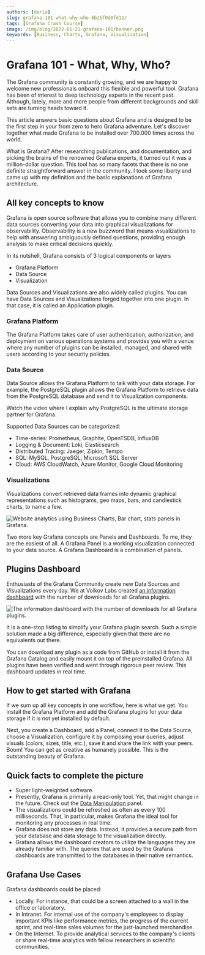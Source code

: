 ```yaml
---
authors: [daria]
slug: grafana-101-what-why-who-6b25f0d0fd11/
tags: [Grafana Crash Course]
image: /img/blog/2022-01-21-grafana-101/banner.png
keywords: [Business, Charts, Grafana, Visualization]
---
```



# Grafana 101 - What, Why, Who?

The Grafana community is constantly growing, and we are happy to welcome new professionals onboard this flexible and powerful tool. Grafana has been of interest to deep technology experts in the recent past. Although, lately, more and more people from different backgrounds and skill sets are turning heads toward it.

This article answers basic questions about Grafana and is designed to be the first step in your from zero to hero Grafana adventure. Let's discover together what made Grafana to be installed over 700.000 times across the world.

What is Grafana? After researching publications, and documentation, and picking the brains of the renowned Grafana experts, it turned out it was a million-dollar question. This tool has so many facets that there is no one definite straightforward answer in the community. I took some liberty and came up with my definition and the basic explanations of Grafana architecture.

## All key concepts to know

Grafana is open source software that allows you to combine many different data sources converting your data into graphical visualizations for observability. Observability is a new buzzword that means visualizations to help with answering ambiguously defined questions, providing enough analysis to make critical decisions quickly.

In its nutshell, Grafana consists of 3 logical components or layers

- Grafana Platform
- Data Source
- Visualization

Data Sources and Visualizations are also widely called plugins. You can have Data Sources and Visualizations forged together into one plugin. In that case, it is called an Application plugin.

### Grafana Platform

The Grafana Platform takes care of user authentication, authorization, and deployment on various operations systems and provides you with a venue where any number of plugins can be installed, managed, and shared with users according to your security policies.

### Data Source

Data Source allows the Grafana Platform to talk with your data storage. For example, the PostgreSQL plugin allows the Grafana Platform to retrieve data from the PostgreSQL database and send it to Visualization components.

Watch the video where I explain why PostgreSQL is the ultimate storage partner for Grafana.

<Youtube
  id="SbjIWnrMIgk"
  title="PostgreSQL with Timescale is the ultimate storage partner for Grafana."
/>

Supported Data Sources can be categorized:

- Time-series: Prometheus, Graphite, OpenTSDB, InfluxDB
- Logging & Document: Loki, Elasticsearch
- Distributed Tracing: Jaeger, Zipkin, Tempo
- SQL: MySQL, PostgreSQL, Microsoft SQL Server
- Cloud: AWS CloudWatch, Azure Monitor, Google Cloud Monitoring

### Visualizations

Visualizations convert retrieved data frames into dynamic graphical representations such as histograms, geo maps, bars, and candlestick charts, to name a few.

<Image
  title="Website analytics using Business Charts, Bar chart, stats panels in Grafana."
  src="/img/blog/2022-01-21-grafana-101/visualization.png"
/>

Two more key Grafana concepts are Panels and Dashboards. To me, they are the easiest of all. A Grafana Panel is a working visualization connected to your data source. A Grafana Dashboard is a combination of panels.

## Plugins Dashboard

Enthusiasts of the Grafana Community create new Data Sources and Visualizations every day. We at Volkov Labs created [an information dashboard](https://release.volkovlabs.io/d/hHK1qmpnk/grafana-catalog?orgId=1) with the number of downloads for all Grafana plugins.

<Image
  title="The information dashboard with the number of downloads for all Grafana plugins."
  src="/img/blog/2022-01-21-grafana-101/dashboard.png"
/>

It is a one-stop listing to simplify your Grafana plugin search. Such a simple solution made a big difference, especially given that there are no equivalents out there.

You can download any plugin as a code from GitHub or install it from the Grafana Catalog and easily mount it on top of the preinstalled Grafana. All plugins have been verified and went through rigorous peer review. This dashboard updates in real time.

## How to get started with Grafana

If we sum up all key concepts in one workflow, here is what we get. You install the Grafana Platform and add the Grafana plugins for your data storage if it is not yet installed by default.

Next, you create a Dashboard, add a Panel, connect it to the Data Source, choose a Visualization, configure it by composing your queries, adjust visuals (colors, sizes, title, etc.), save it and share the link with your peers. Boom! You can get as creative as humanely possible. This is the outstanding beauty of Grafana.

## Quick facts to complete the picture

- Super light-weighted software.
- Presently, Grafana is primarily a read-only tool. Yet, that might change in the future. Check out the [Data Manipulation](/plugins/volkovlabs-form-panel) panel.
- The visualizations could be refreshed as often as every 100 milliseconds. That, in particular, makes Grafana the ideal tool for monitoring any processes in real time.
- Grafana does not store any data. Instead, it provides a secure path from your database and data storage to the visualization directly.
- Grafana allows the dashboard creators to utilize the languages they are already familiar with. The queries that are used by the Grafana dashboards are transmitted to the databases in their native semantics.

## Grafana Use Cases

Grafana dashboards could be placed:

- Locally. For instance, that could be a screen attached to a wall in the office or laboratory.
- In Intranet. For internal use of the company's employees to display important KPIs like performance metrics, the progress of the current sprint, and real-time sales volumes for the just-launched merchandise.
- On the Internet. To provide analytical services to the company's clients or share real-time analytics with fellow researchers in scientific communities.
